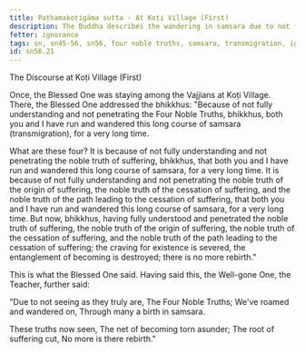 ```yaml
---
title: Paṭhamakoṭigāma sutta - At Koṭi Village (First)
description: The Buddha describes the wandering in samsara due to not fully understanding and penetrating the Four Noble Truths.
fetter: ignorance
tags: sn, sn45-56, sn56, four noble truths, samsara, transmigration, ignorance
id: sn56.21
---
```


The Discourse at Koṭi Village (First)

Once, the Blessed One was staying among the Vajjians at Koṭi Village. There, the Blessed One addressed the bhikkhus: "Because of not fully understanding and not penetrating the Four Noble Truths, bhikkhus, both you and I have run and wandered this long course of samsara (transmigration), for a very long time.

What are these four? It is because of not fully understanding and not penetrating the noble truth of suffering, bhikkhus, that both you and I have run and wandered this long course of samsara, for a very long time. It is because of not fully understanding and not penetrating the noble truth of the origin of suffering, the noble truth of the cessation of suffering, and the noble truth of the path leading to the cessation of suffering, that both you and I have run and wandered this long course of samsara, for a very long time. But now, bhikkhus, having fully understood and penetrated the noble truth of suffering, the noble truth of the origin of suffering, the noble truth of the cessation of suffering, and the noble truth of the path leading to the cessation of suffering; the craving for existence is severed, the entanglement of becoming is destroyed; there is no more rebirth."

This is what the Blessed One said. Having said this, the Well-gone One, the Teacher, further said:

"Due to not seeing as they truly are,
The Four Noble Truths;
We've roamed and wandered on,
Through many a birth in samsara.

These truths now seen,
The net of becoming torn asunder;
The root of suffering cut,
No more is there rebirth."